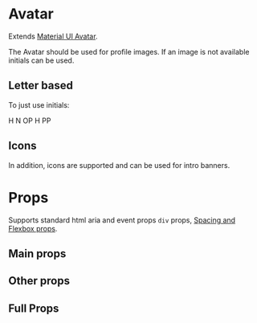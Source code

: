 
<Meta title="Components/Avatar" component={Avatar} />

# Avatar

Extends [Material UI Avatar](https://material-ui.com/components/avatars/).

The Avatar should be used for profile images. If an image is not available initials can be used.

<Canvas>
  <Story name="default">
    <Flex>
      <Avatar m={1} alt="John Smith" src="https://i.pravatar.cc/40" />
      <Avatar
        m={1}
        alt="John Smith"
        src="https://i.pravatar.cc/60"
        size="60px"
      />
    </Flex>
  </Story>
</Canvas>

## Letter based

To just use initials:

<Canvas>
  <Story name="letter based">
    <Flex>
      <Avatar m={1} bgcolor="primary.main">
        H
      </Avatar>
      <Avatar m={1} bgcolor="success.dark">
        N
      </Avatar>
      <Avatar m={1} bgcolor="warning.main">
        OP
      </Avatar>
      <Avatar m={1} bgcolor="red">
        H
      </Avatar>
      <Avatar m={1} bgcolor="#AB34FA">
        PP
      </Avatar>
    </Flex>
  </Story>
</Canvas>

## Icons

In addition, icons are supported and can be used for intro banners.

<Canvas>
  <Story name="icons">
    <Flex>
      <Avatar m={1}>
        <Icons.Folder />
      </Avatar>
      <Avatar m={1} bgcolor="black" color="LightBlue">
        <Icons.Pageview />
      </Avatar>
      <Avatar m={1} bgcolor="primary.main" color="primary.contrastText">
        <Icons.Assignment />
      </Avatar>
    </Flex>
  </Story>
</Canvas>

# Props

Supports standard html aria and event props `div` props, [Spacing and Flexbox props](/components/?path=/docs/design-system-positioning--page).

## Main props

<ArgsTable of={BaseAvatarDocs} />

## Other props

<ArgsTable of={RestAvatarDocs} />

## Full Props

<ArgsTable of={Avatar} />
